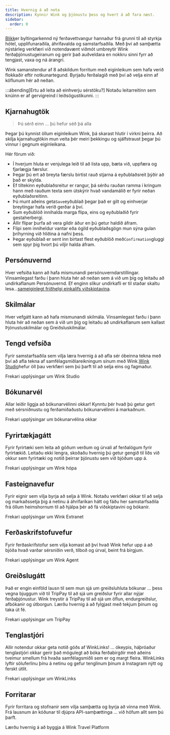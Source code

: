 ```yaml
---
title: Hvernig á að nota
description: Kynnir Wink og þjónustu þess og hvert á að fara næst.
sidebar:
  order: 0
---
```


[Blikk](https://wink.travel)er byltingarkennd ný ferðavettvangur hannaður frá grunni til að styrkja hótel, upplifunaraðila, áhrifavalda og samstarfsaðila. Með því að samþætta nýstárleg verkfæri við notendavænt viðmót umbreytir Wink ferðaþjónustugeiranum og gerir það auðveldara en nokkru sinni fyrr að tengjast, vaxa og ná árangri.

Wink samanstendur af 8 aðskildum forritum með eiginleikum sem hafa verið flokkaðir eftir notkunartegund.
Byrjaðu ferðalagið með því að velja einn af köflunum hér að neðan.

:::ábending\[Ertu að leita að einhverju sérstöku?]
Notaðu leitarreitinn sem knúinn er af gervigreind í leiðsögustikunni.
:::

## Kjarnahugtök

> Þú sérð einn ... þú hefur séð þá alla

Þegar þú kynnist öllum eiginleikum Wink, þá skarast hlutir í virkni þeirra.
Að skilja kjarnahugtökin mun veita þér meiri þekkingu og sjálfstraust þegar þú vinnur í gegnum eiginleikana.

Hér förum við:

* Í hverjum hluta er venjulega leið til að lista upp, bæta við, uppfæra og fjarlægja færslur.
* Þegar þú ert að breyta færslu birtist rauð stjarna<Badge text="*" variant="danger" size="large" />
  á eyðublaðsreit þýðir að það er skylda.
* Ef tiltekinn eyðublaðsreitur er rangur, þá sérðu rauðan ramma í kringum hann með rauðum texta sem útskýrir hvað vandamálið er fyrir neðan eyðublaðsreitinn.
* Þú munt aðeins geta`Save`eyðublað þegar það er gilt og einhverjar breytingar hafa verið gerðar á því.
* Sum eyðublöð innihalda marga flipa, eins og eyðublaðið fyrir gestaherbergi.
* Allir flipar þurfa að vera gildir áður en þú getur haldið áfram.
* Flipi sem inniheldur vantar eða ógild eyðublaðsgögn mun sýna gulan þríhyrning<Badge text="⚠️" variant="caution" size="large" />
  við hliðina á nafni þess.
* Þegar eyðublað er sent inn birtast flest eyðublöð með`Confirmation`gluggi sem spyr þig hvort þú viljir halda áfram.

## Persónuvernd

Hver vefsíða kann að hafa mismunandi persónuverndarstillingar. Vinsamlegast farðu í þann hluta hér að neðan sem á við um þig og leitaðu að undirkaflanum Persónuvernd. Ef enginn slíkur undirkafli er til staðar skaltu lesa...[sameiginlegt friðhelgi einkalífs viðskiptavina](/booking-engine/privacy).

## Skilmálar

Hver vefgátt kann að hafa mismunandi skilmála. Vinsamlegast farðu í þann hluta hér að neðan sem á við um þig og leitaðu að undirkaflanum sem kallast Þjónustuskilmálar og Greiðsluskilmálar.

## Tengd vefsíða

Fyrir samstarfsaðila sem vilja læra hvernig á að afla sér óbeinna tekna með því að afla tekna af samfélagsmiðlareikningum sínum með Wink.[Wink Studio](https://studio.wink.travel)hefur öll þau verkfæri sem þú þarft til að selja eins og fagmaður.

<LinkButton href="/studio/what-is-studio">
  Frekari upplýsingar um Wink Studio
</LinkButton>


## Bókunarvél

Allar leiðir liggja að bókunarvélinni okkar! Kynntu þér hvað þú getur gert með sérsniðnustu og ferðamiðaðustu bókunarvélinni á markaðnum.

<LinkButton href="/booking-engine/in-a-nutshell">
  Frekari upplýsingar um bókunarvélina okkar
</LinkButton>


## Fyrirtækjagátt

Fyrir fyrirtæki sem leita að góðum verðum og úrvali af ferðalögum fyrir fyrirtækið. Leitaðu ekki lengra, skoðaðu hvernig þú getur gengið til liðs við okkur sem fyrirtæki og notið þeirrar þjónustu sem við bjóðum upp á.

<LinkButton href="/corporate/what-is-group">
  Frekari upplýsingar um Wink hópa
</LinkButton>


## Fasteignavefur

Fyrir eignir sem vilja byrja að selja á Wink. Notaðu verkfæri okkar til að selja og markaðssetja þig á netinu á áhrifaríkan hátt og fáðu her samstarfsaðila frá öllum heimshornum til að hjálpa þér að fá viðskiptavini og bókanir.

<LinkButton href="/extranet/what-is-extranet">
  Frekari upplýsingar um Wink Extranet
</LinkButton>


## Ferðaskrifstofuvefur

Fyrir ferðaskrifstofur sem vilja komast að því hvað Wink hefur upp á að bjóða hvað varðar sérsniðin verð, tilboð og úrval, beint frá birgjum.

<LinkButton href="/travel-agent/what-is-agent">
  Frekari upplýsingar um Wink Agent
</LinkButton>


## Greiðslugátt

Það er engin einföld lausn til sem mun sjá um greiðsluhluta bókunar ... þess vegna bjuggum við til TripPay til að sjá um greiðslur fyrir allar nýjar ferðaþjónustur. Wink treystir á TripPay til að sjá um öflun, endurgreiðslur, afbókanir og útborgun.
Lærðu hvernig á að fylgjast með tekjum þínum og taka út fé.

<LinkButton href="/payment/what-is-trip-pay">
  Frekari upplýsingar um TripPay
</LinkButton>


## Tenglastjóri

Allir notendur okkar geta notið góðs af WinkLinks! ... ókeypis, háþróaður tenglastjóri okkar gerir það mögulegt að bóka ferðabirgðir með aðeins tveimur smellum frá hvaða samfélagsmiðli sem er og margt fleira.
WinkLinks lyftir söluferlinu þínu á netinu og gefur tenglinum þínum á Instagram nýtt og ferskt útlit.

<LinkButton href="/link-manager/wink-links">
  Frekari upplýsingar um WinkLinks
</LinkButton>


## Forritarar

Fyrir forritara og stofnanir sem vilja samþætta og byrja að vinna með Wink. Frá lausnum án kóðunar til djúpra API-samþættinga ... við höfum allt sem þú þarft.

<LinkButton href="/developers/build-on-wink">
  Lærðu hvernig á að byggja á Wink Travel Platform
</LinkButton>

